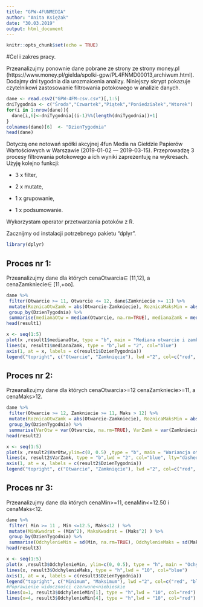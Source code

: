 ```yaml
---
title: "GPW-4FUNMEDIA"
author: "Anita Księżak"
date: "30.03.2019"
output: html_document
---
```


```r
knitr::opts_chunk$set(echo = TRUE)
```

#Cel i zakres pracy.

Przeanalizujmy ponownie dane pobrane ze strony ze strony money.pl (https://www.money.pl/gielda/spolki-gpw/PL4FNMD00013,archiwum.html). Dodajmy dni tygodnia dla urozmaicenia analizy. Niniejszy skrypt pokazuje czytelnikowi zastosowanie filtrowania potokowego w analizie danych. 

```r
dane <- read.csv2("GPW-4FM-csv.csv")[,1:5]
dniTygodnia <- c("Środa","Czwartek","Piątek","Poniedziałek","Wtorek")
for(i in 1:nrow(dane)){
  dane[i,6]<-dniTygodnia[(i-1)%%(length(dniTygodnia))+1]
}
colnames(dane)[6]  <- "DzienTygodnia"
head(dane)
```

Dotyczą one notowań spółki akcyjnej 4fun Media na Giełdzie Papierów Wartościowych w Warszawie (2019-01-02 --- 2019-03-15). Przeprowadzę 3 procesy filtrowania potokowego a ich wyniki zaprezentuję na wykresach. Użyję kolejno funkcji:

- 3 x filter,

- 2 x mutate,

- 1 x grupowanie,

- 1 x podsumowanie.

Wykorzystam operator przetwarzania potoków z R.

Zacznijmy od instalacji potrzebnego pakietu "dplyr".

```r
library(dplyr)
```

## Proces nr 1:

Przeanalizujmy dane dla których cenaOtwarcia∈ [11,12], a cenaZamkniecie∈ [11,+oo].

```r
dane %>%
 filter(Otwarcie >= 11, Otwarcie <= 12, dane$Zamkniecie >= 11) %>%
 mutate(RoznicaOtwZamk = abs(Otwarcie-Zamkniecie), RoznicaMaksMin = abs(Maks-Min) ) %>%
 group_by(DzienTygodnia) %>%
 summarise(medianaOtw = median(Otwarcie, na.rm=TRUE), medianaZamk = median(Zamkniecie, na.rm=TRUE))-> result1
head(result1)
```

```r
x <- seq(1:5)
plot(x ,result1$medianaOtw, type = "b", main = "Mediana otwarcie i zamknięcie na każdy z dni tygodnia", col = "red", xlab = "Dzień tygodnia (alfabetycznie)", ylab = "Mediana", xaxt="n")
lines(x, result1$medianaZamk, type = "b",lwd = "2", col="blue")
axis(1, at = x, labels = c(result1$DzienTygodnia))
legend("topright", c("Otwarcie", "Zamknięcie"), lwd ="2", col=c("red", "blue"))
```

## Proces nr 2:

Przeanalizujmy dane dla których cenaOtwarcia>=12 cenaZamkniecie>=11, a cenaMaks>12.

```r
dane %>%
 filter(Otwarcie >= 12, Zamkniecie >= 11, Maks > 12) %>%
 mutate(RoznicaOtwZamk = abs(Otwarcie-Zamkniecie), RoznicaMaksMin = abs(Maks-Min) ) %>%
 group_by(DzienTygodnia) %>%
 summarise(VarOtw = var(Otwarcie, na.rm=TRUE), VarZamk = var(Zamkniecie, na.rm=TRUE))-> result2
head(result2)
```

```r
x <- seq(1:5)
plot(x ,result2$VarOtw,ylim=c(0, 0.5) ,type = "b", main = "Wariancja otwarcie i zamknięcie na każdy z dni tygodnia", col = "red", xlab = "Dzień tygodnia (alfabetycznie)", ylab = "Wariancja", xaxt="n", lty="dashed")
lines(x, result2$VarZamk, type = "b",lwd = "2", col="blue", lty="dashed")
axis(1, at = x, labels = c(result2$DzienTygodnia))
legend("topright", c("Otwarcie", "Zamknięcie"), lwd ="2", col=c("red", "blue"))
```

## Proces nr 3:

Przeanalizujmy dane dla których cenaMin>=11, cenaMin<=12.50 i cenaMaks<12.

```r
dane %>%
 filter( Min >= 11 , Min <=12.5, Maks<12 ) %>%
 mutate(MinKwadrat = (Min^2), MaksKwadrat = (Maks^2) ) %>%
 group_by(DzienTygodnia) %>%
 summarise(OdchylenieMin = sd(Min, na.rm=TRUE), OdchylenieMaks = sd(Maks, na.rm=TRUE)) -> result3
head(result3)
```

```r
x <- seq(1:5)
plot(x ,result3$OdchylenieMin, ylim=c(0, 0.5), type = "h", main = "Ochylenie stand. Maks i Min na każdy z dni tygodnia", col = "red", xlab = "Dzień tygodnia (alfabetycznie)", ylab = "Odchylenie standardowe", xaxt="n", lwd="10")
lines(x, result3$OdchylenieMaks, type = "h",lwd = "10", col="blue")
axis(1, at = x, labels = c(result3$DzienTygodnia))
legend("topright", c("Minimum", "Maksimum"), lwd ="2", col=c("red", "blue"))
#Poprawienie widoczności czerwone<niebieskie 
lines(x=1, result3$OdchylenieMin[1], type = "h",lwd = "10", col="red")
lines(x=4, result3$OdchylenieMin[4], type = "h",lwd = "10", col="red")
```
